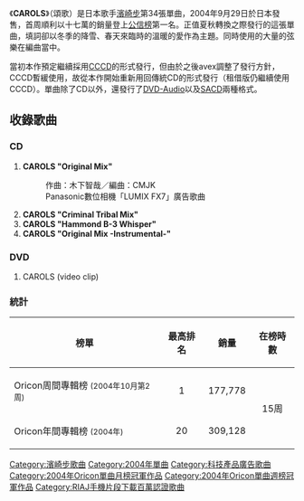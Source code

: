 {{Single infobox
| Name           = CAROLS<br /><small>頌歌</small>
| Cover          = CAROLS.png
| Artist         = [[濱崎步|濱崎步]]
| Album          = [[MY_STORY|MY STORY]]
| A-side         = CAROLS
| B-side         = 
| Released       = 2004年9月29日
| Format         = [[CD|CD]]、[[DVD|DVD]]、[[SACD|SACD]]
| Recorded       = 
| Genre          = [[日本流行音樂|日本流行音樂]]
| Length         = 23分41秒
| Label          = [[avex_trax|avex trax]]
| Writer         = [[濱崎步|濱崎步]]<br />木下智哉
| Producer       = 松浦勝人
| Certification  = * 白金唱片（CD、[[日本唱片協會|日本唱片協會]]）
* 百萬唱片（鈴聲下載、日本唱片協會）
| Chart position = * 週間最高1名（[[Oricon|Oricon]]）
* 2004年10月度月間第1名（Oricon）
* 2004年度年間第20名（Oricon）
| Last single    = [[INSPIRE|INSPIRE]] <br /> （2004年）
| This single    = '''CAROLS'''<br /> （2004年）
| Next single    = [[STEP_you/is_this_LOVE?|STEP you/is this LOVE?]] <br /> （2005年）
| Misc           = 
}}

《'''CAROLS'''》（頌歌）是日本歌手[[濱崎步|濱崎步]]第34張單曲，2004年9月29日於日本發售，首周順利以十七萬的銷量登上[[公信榜|公信榜]]第一名。正值夏秋轉換之際發行的這張單曲，填詞卻以冬季的降雪、春天來臨時的溫暖的愛作為主題。同時使用的大量的弦樂在編曲當中。

當初本作預定繼續採用[[CCCD|CCCD]]的形式發行，但由於之後avex調整了發行方針，CCCD暫緩使用，故從本作開始重新用回傳統CD的形式發行（租借版仍繼續使用CCCD）。單曲除了CD以外，還發行了[[DVD-Audio|DVD-Audio]]以及[[SACD|SACD]]兩種格式。

== 收錄歌曲 ==

=== CD ===

#'''CAROLS "Original Mix"'''  
#:作曲：木下智哉／編曲：CMJK
#:Panasonic數位相機「LUMIX FX7」廣告歌曲 
#'''CAROLS "Criminal Tribal Mix"'''
#'''CAROLS "Hammond B-3 Whisper"'''
#'''CAROLS "Original Mix -Instrumental-"'''

=== DVD ===

#CAROLS (video clip)

=== 統計 ===
{| class="wikitable" width="500px" style="font-size:small;"
!榜單
!最高排名
!銷量
!在榜時數
|-
|Oricon周間專輯榜 <small>(2004年10月第2周)</small>
|align="center"|1
|177,778
|rowspan="2" align="center"|15周
|-
|Oricon年間專輯榜 <small>(2004年)</small>
|align="center"|20
|309,128
|}


{{Ayumi Hamasaki singles}}
{{Oricon單曲月榜冠軍 (2000年代前期)|2004年10月}}
{{Oricon單曲週榜冠軍 (2004年)|2004年10月11日}}

{{DEFAULTSORT:Carols}}
[[Category:濱崎步歌曲|Category:濱崎步歌曲]]
[[Category:2004年單曲|Category:2004年單曲]]
[[Category:科技產品廣告歌曲|Category:科技產品廣告歌曲]]
[[Category:2004年Oricon單曲月榜冠軍作品|Category:2004年Oricon單曲月榜冠軍作品]]
[[Category:2004年Oricon單曲週榜冠軍作品|Category:2004年Oricon單曲週榜冠軍作品]]
[[Category:RIAJ手機片段下載百萬認證歌曲|Category:RIAJ手機片段下載百萬認證歌曲]]